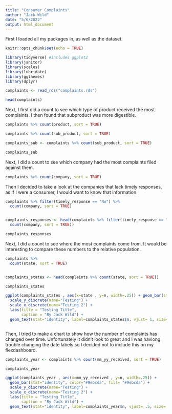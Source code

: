 ```yaml
---
title: "Consumer Complaints"
author: "Jack Wild"
date: "5/6/2022"
output: html_document
---
```

First I loaded all my packages in, as well as the dataset. 
```r
knitr::opts_chunk$set(echo = TRUE)

library(tidyverse) #includes ggplot2
library(janitor) 
library(scales)
library(lubridate)
library(ggthemes)
library(dplyr)

complaints <- read_rds("complaints.rds")

head(complaints)

```

Next, I first did a count to see which type of product received the most complaints. I then found that subproduct was more digestible. 

```r

complaints %>% count(product, sort = TRUE)

complaints %>% count(sub_product, sort = TRUE)

complaints_sub <- complaints %>% count(sub_product, sort = TRUE)

complaints_sub

```

Next, I did a count to see which company had the most complaints filed against them. 

```r

complaints %>% count(company, sort = TRUE)

```
Then I decided to take a look at the companies that lack timely responses, as if I were a consumer, I would want to know that information. 

```r

complaints %>% filter(timely_response == "No") %>% 
  count(company, sort = TRUE)


complaints_responses <- head(complaints %>% filter(timely_response == "No") %>% 
  count(company, sort = TRUE))

complaints_responses

```
Next, I did a count to see where the most complaints come from. It would be interesting to compare these numbers to the relative population. 

```r

complaints %>% 
  count(state, sort = TRUE)


complaints_states <- head(complaints %>% count(state, sort = TRUE))

complaints_states

ggplot(complaints_states , aes(x=state , y=n, width=.25)) + geom_bar(stat="identity", color="#9ebcda", fill= "#9ebcda") +
  scale_y_discrete(name="Testing") +
  scale_x_discrete(name="Testing 2") +
  labs(title = "Testing Title", 
       caption = "By Jack Wild") +
  geom_text(stat="identity", label=complaints_states$n, vjust= 1, size=3)



```

Then, I tried to make a chart to show how the number of complaints has changed over time. Unfortunately it didn't look to great and I was haviong trouble changing the date labels so I decided not to include this on my flexdashboard. 

```r

complaints_year <- complaints %>% count(mm_yy_received, sort = TRUE)

complaints_year

ggplot(complaints_year , aes(x=mm_yy_received , y=n, width=.25)) +
  geom_bar(stat="identity", color="#9ebcda", fill= "#9ebcda") +
  scale_y_discrete(name="Testing") +
  scale_x_discrete(name="Testing 2") +
  labs(title = "Testing Title", 
       caption = "By Jack Wild") +
  geom_text(stat="identity", label=complaints_year$n, vjust= .5, size=.5)

```
